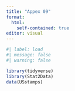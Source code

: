 ```yaml
---
title: "Appex 09"
format: 
  html:
    self-contained: true
editor: visual
---
```


```r
#| label: load
#| message: false
#| warning: false

library(tidyverse)
library(Stat2Data)
data(USstamps)

```
